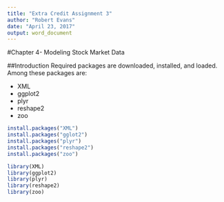 ```yaml
---
title: "Extra Credit Assignment 3"
author: "Robert Evans"
date: "April 23, 2017"
output: word_document
---
```


#Chapter 4- Modeling Stock Market Data

##Introduction
Required packages are downloaded, installed, and loaded. Among these packages are:

* XML
* ggplot2
* plyr
* reshape2
* zoo
```r
install.packages("XML")
install.packages("gglot2")
install.packages("plyr")
install.packages("reshape2")
install.packages("zoo")

library(XML)
library(ggplot2)
library(plyr)
library(reshape2)
library(zoo)
```

